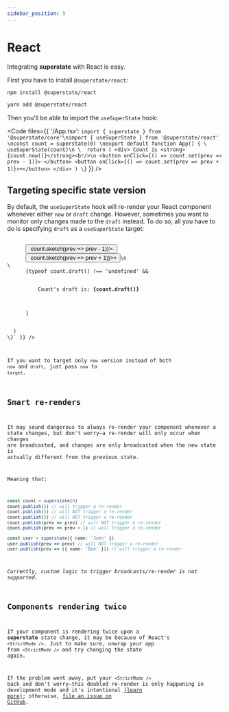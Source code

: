 ```yaml
---
sidebar_position: 5
---
```



# React
Integrating **superstate** with React is easy.

First you have to install `@superstate/react`:

<Tabs>
<TabItem value="bash" label="npm">

```bash
npm install @superstate/react
```

</TabItem>
<TabItem value="yarn" label="yarn">

```bash
yarn add @superstate/react
```

</TabItem>
</Tabs>

Then you'll be able to import the `useSuperState` hook:

<Code files={{ '/App.tsx': `import { superstate } from '@superstate/core'\nimport { useSuperState } from '@superstate/react'
\nconst count = superstate(0)
\nexport default function App() {
\  useSuperState(count)\n
\  return (
    <div>
      Count is <strong>{count.now()}</strong><br/>\n
      <button onClick={() => count.set(prev => prev - 1)}>-</button>
      <button onClick={() => count.set(prev => prev + 1)}>+</button>
    </div>
  )
\}` }} />

## Targeting specific state version

By default, the `useSuperState` hook will re-render your React component whenever either `now` or `draft` change.
However, sometimes you want to monitor only changes made to the `draft` instead. To do so, all you have to do is
specifying `draft` as a `useSuperState` target:

<div style={{ paddingBottom: '1rem' }}>
<Code files={{ '/App.tsx': `import { superstate } from '@superstate/core'\nimport { useSuperState } from '@superstate/react'
\nconst count = superstate(0)\n
\  useSuperState(count, { target: 'draft' }) // this line!\n
\  return (
    <div>
      <button onClick={() => count.sketch(prev => prev - 1)}>-</button>
      <button onClick={() => count.sketch(prev => prev + 1)}>+</button>\n
\
      {typeof count.draft() !== 'undefined' &&
        <section>
          Count's draft is: <strong>{count.draft()}</strong><br/>
        </section>
      }
    </div>
  )
\}` }} />
</div>

If you want to target only `now` version instead of both `now` and `draft`, just pass `now` to `target`.

## Smart re-renders
It may sound dangerous to always re-render your component whenever a state changes, but don't worry&mdash;a re-render will
only occur when changes are broadcasted, and changes are only broadcasted when the new state is actually different from the
previous state.

Meaning that:

```typescript
const count = superstate(0)
count.publish(5) // will trigger a re-render
count.publish(5) // will NOT trigger a re-render
count.publish(5) // will NOT trigger a re-render
count.publish(prev => prev) // will NOT trigger a re-render
count.publish(prev => prev + 1) // will trigger a re-render

const user = superstate({ name: 'John' })
user.publish(prev => prev) // will NOT trigger a re-render
user.publish(prev => ({ name: 'Doe' })) // will trigger a re-render
```

*Currently, custom logic to trigger broadcasts/re-render is not supported.*


## Components rendering twice

If your component is rendering twice upon a **superstate** state change, it may be because of React's `<StrictMode />`.
Just to make sure, unwrap your app from `<StrictMode />` and try changing the state again.

If the problem went away, put your `<StrictMode />` back and don't worry&mdash;this doubled re-render is only happening in development mode and it's intentional [(learn more)](https://reactjs.org/docs/strict-mode.html#detecting-unexpected-side-effects);
otherwise, [file an issue on GitHub](https://github.com/chiefGui/superstate).
